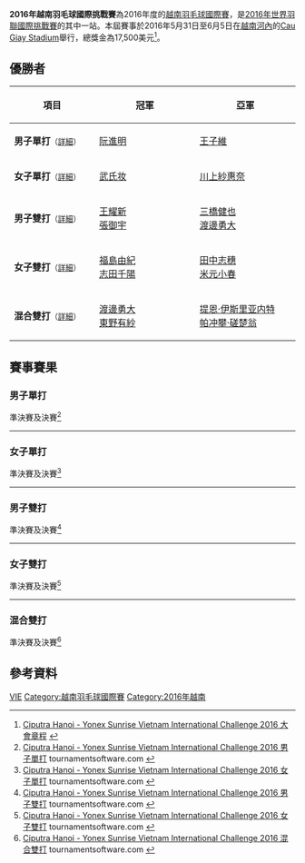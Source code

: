 {{noteTA|G1=Badminton}}
{{infobox badminton event
|name           = 2016年越南羽毛球國際挑戰賽
|image          = 
|size           = 
|caption        =
|dates          = 2016年5月31日－6月5日
|number_edition =
|level          = 4A
|prize_money    = 1.75萬美元
|location       = {{VIE}}[[河內|河內]]
|venue          = [[Cau_Giay_Stadium|Cau Giay Stadium]]
|previous       = 2015年越南羽毛球國際挑戰賽 
|next           = 2017年越南羽毛球國際挑戰賽
}}
'''2016年越南羽毛球國際挑戰賽'''為2016年度的[[越南羽毛球國際賽|越南羽毛球國際賽]]，是[[2016年世界羽聯國際挑戰賽|2016年世界羽聯國際挑戰賽]]的其中一站。本屆賽事於2016年5月31日至6月5日在[[越南|越南]][[河內|河內]]的[[Cau_Giay_Stadium|Cau Giay Stadium]]舉行，總獎金為17,500美元<ref name="Prospectus">[http://system.bwfbadminton.com/uploads/2016/02/02/ciputra-hanoi-yonex-sunrise-vietnam-international-challenge-2016-tournaments-prospectus.pdf Ciputra Hanoi - Yonex Sunrise Vietnam International Challenge 2016 大會章程] {{Wayback|url=http://system.bwfbadminton.com/uploads/2016/02/02/ciputra-hanoi-yonex-sunrise-vietnam-international-challenge-2016-tournaments-prospectus.pdf |date=20160701030221 }}{{en}}</ref>。

== 優勝者 ==
{| class=wikitable style="font-size:small"
!width="200"|項目
!width="250"|冠軍
!width="250"|亞軍
|-
|'''男子單打'''<small>（[[#男子單打|詳細]]）</small>
|{{flagicon|VIE}} [[阮進明|阮進明]]
|{{flagicon|TPE}} [[王子維|王子維]]
|-
|'''女子單打'''<small>（[[#女子單打|詳細]]）</small>
|{{flagicon|VIE}} [[武氏妆|武氏妆]]
|{{flagicon|JPN}} [[川上紗惠奈|川上紗惠奈]]
|-
|'''男子雙打'''<small>（[[#男子雙打|詳細]]）</small>
|{{flagicon|MAS}} [[王耀新|王耀新]]<br/>{{flagicon|MAS}} [[張御宇|張御宇]]
|{{flagicon|JPN}} [[三橋健也|三橋健也]] <br/>{{flagicon|JPN}} [[渡邊勇大|渡邊勇大]]
|-
|'''女子雙打'''<small>（[[#女子雙打|詳細]]）</small>
|{{flagicon|JPN}} [[福島由紀|福島由紀]] <br/>{{flagicon|JPN}} [[志田千陽|志田千陽]]
|{{flagicon|JPN}} [[田中志穗|田中志穗]] <br/>{{flagicon|JPN}} [[米元小春|米元小春]]
|-
|'''混合雙打'''<small>（[[#混合雙打|詳細]]）</small>
|{{flagicon|JPN}} [[渡邊勇大|渡邊勇大]]<br/>{{flagicon|JPN}} [[東野有紗|東野有紗]]
|{{flagicon|THA}} [[提恩·伊斯里亚内特|提恩·伊斯里亚内特]]<br/>{{flagicon|THA}} [[帕冲攀·磋楚翁|帕冲攀·磋楚翁]]
|}

== 賽事賽果 ==
=== 男子單打 ===
;準決賽及決賽<ref name="MS">[http://bwf.tournamentsoftware.com/sport/draw.aspx?id=F2CECBAE-24CA-4C95-A485-B6A42582189F&draw=2 Ciputra Hanoi - Yonex Sunrise Vietnam International Challenge 2016 男子單打] tournamentsoftware.com {{en}}</ref>
{{4TeamBracket-Tennis3-v2
| team-width=200
| RD1-seed1=1
| RD1-team1='''{{flagicon|VIE}} [[阮進明|阮進明]]
| RD1-score1-1='''21
| RD1-score1-2='''21
| RD1-score1-3=
| RD1-seed2=
| RD1-team2={{flagicon|JPN}} [[下農走|下農走]]
| RD1-score2-1=13
| RD1-score2-2=14
| RD1-score2-3=

| RD1-seed3=
| RD1-team3={{nowrap|{{flagicon|MAS}} [[阿里夫阿都拉迪夫|阿里夫阿都拉迪夫]] （中途退出）}}
| RD1-score3-1=17
| RD1-score3-2=''1
| RD1-score3-3=
| RD1-seed4=2
| RD1-team4='''{{flagicon|TPE}} [[王子維|王子維]]
| RD1-score4-1='''21
| RD1-score4-2=''6
| RD1-score4-3=

| RD2-seed1=1
| RD2-team1='''{{flagicon|VIE}} [[阮進明|阮進明]]
| RD2-score1-1='''22
| RD2-score1-2='''21
| RD2-score1-3=
| RD2-seed2=2
| RD2-team2={{flagicon|TPE}} [[王子維|王子維]]
| RD2-score2-1=20
| RD2-score2-2=16
| RD2-score2-3=
}}
----

=== 女子單打 ===
;準決賽及決賽<ref name="WS">[http://bwf.tournamentsoftware.com/sport/draw.aspx?id=F2CECBAE-24CA-4C95-A485-B6A42582189F&draw=4 Ciputra Hanoi - Yonex Sunrise Vietnam International Challenge 2016 女子單打] tournamentsoftware.com {{en}}</ref>
{{4TeamBracket-Tennis3-v2
| team-width=200
| RD1-seed1=7
| RD1-team1='''{{flagicon|JPN}} [[川上紗惠奈|川上紗惠奈]]
| RD1-score1-1='''21
| RD1-score1-2='''21
| RD1-score1-3=
| RD1-seed2=
| RD1-team2={{flagicon|SIN}} [[蔡惠珍|蔡惠珍]]
| RD1-score2-1=13
| RD1-score2-2=13
| RD1-score2-3=

| RD1-seed3=
| RD1-team3={{flagicon|JPN}} [[星千智|星千智]]
| RD1-score3-1=17
| RD1-score3-2=18
| RD1-score3-3=
| RD1-seed4=2
| RD1-team4={{flagicon|VIE}} [[武氏妆|武氏妆]]
| RD1-score4-1='''21
| RD1-score4-2='''21
| RD1-score4-3=

| RD2-seed1=7
| RD2-team1={{flagicon|JPN}} [[川上紗惠奈|川上紗惠奈]]
| RD2-score1-1='''21
| RD2-score1-2=19
| RD2-score1-3=13
| RD-seed2=2
| RD2-team2='''{{flagicon|VIE}} [[武氏妆|武氏妆]]
| RD2-score2-1=19
| RD2-score2-2='''21
| RD2-score2-3='''21
}}
----

=== 男子雙打 ===
;準決賽及決賽<ref name="MD">[http://bwf.tournamentsoftware.com/sport/draw.aspx?id=F2CECBAE-24CA-4C95-A485-B6A42582189F&draw=6 Ciputra Hanoi - Yonex Sunrise Vietnam International Challenge 2016 男子雙打] tournamentsoftware.com {{en}}</ref>
{{4TeamBracket-Tennis3-v2
| team-width=200
| RD1-seed1=
| RD1-team1={{flagicon|TPE}} [[張課琦|張課琦]]<br/> {{flagicon|TPE}} [[梁睿緯|梁睿緯]]
| RD1-score1-1='''21
| RD1-score1-2=13
| RD1-score1-3=16
| RD1-seed2=
| RD1-team2='''{{flagicon|JPN}} [[三橋健也|三橋健也]] <br/> {{flagicon|JPN}} [[渡邊勇大|渡邊勇大]]
| RD1-score2-1=17
| RD1-score2-2='''21
| RD1-score2-3='''21

| RD1-seed3=6
| RD1-team3='''{{flagicon|MAS}} [[王耀新|王耀新]]<br/> {{flagicon|MAS}} [[張御宇|張御宇]]
| RD1-score3-1='''21
| RD1-score3-2='''23
| RD1-score3-3=
| RD1-seed4=
| RD1-team4={{flagicon|TPE}} [[廖冠皓|廖冠皓]]<br/> {{flagicon|TPE}} [[呂佳彬|呂佳彬]]
| RD1-score4-1=14
| RD1-score4-2=21
| RD1-score4-3=

| RD2-seed1=
| RD2-team1={{flagicon|JPN}} [[三橋健也|三橋健也]] <br/> {{flagicon|JPN}} [[渡邊勇大|渡邊勇大]]
| RD2-score1-1=19
| RD2-score1-2=14
| RD2-score1-3=
| RD2-seed2=6
| RD2-team2='''{{flagicon|MAS}} [[王耀新|王耀新]]<br/> {{flagicon|MAS}} [[張御宇|張御宇]]
| RD2-score2-1='''21
| RD2-score2-2='''21
| RD2-score2-3=
}}
----

=== 女子雙打 ===
;準決賽及決賽<ref name="WD">[http://bwf.tournamentsoftware.com/sport/draw.aspx?id=F2CECBAE-24CA-4C95-A485-B6A42582189F&draw=8 Ciputra Hanoi - Yonex Sunrise Vietnam International Challenge 2016 女子雙打] tournamentsoftware.com {{en}}</ref>
{{4TeamBracket-Tennis3-v2
| team-width=200
| RD1-seed1=6
| RD1-team1='''{{flagicon|JPN}} [[福島由紀|福島由紀]] <br/> {{flagicon|JPN}} [[志田千陽|志田千陽]]
| RD1-score1-1='''21
| RD1-score1-2=19
| RD1-score1-3='''21
| RD1-seed2=7
| RD1-team2={{flagicon|VIE}} [[阮氏森|阮氏森]] <br/> {{flagicon|VIE}} [[武氏妆|武氏妆]]
| RD1-score2-1=15
| RD1-score2-2='''21
| RD1-score2-3=8

| RD1-seed3=
| RD1-team3={{nowrap|{{flagicon|MAS}} [[阿米莉亚·艾丽西娅·安瑟利|阿米莉亚·艾丽西娅·安瑟利]] <br/> {{flagicon|MAS}} [[張美馨|張美馨]]}}
| RD1-score3-1=9
| RD1-score3-2=15
| RD1-score3-3=
| RD1-seed4=2
| RD1-team4='''{{flagicon|JPN}} [[田中志穗|田中志穗]] <br/> {{flagicon|JPN}} [[米元小春|米元小春]]
| RD1-score4-1='''21
| RD1-score4-2='''21
| RD1-score4-3=

| RD2-seed1=6
| RD2-team1='''{{flagicon|JPN}} [[福島由紀|福島由紀]] <br/> {{flagicon|JPN}} [[志田千陽|志田千陽]]
| RD2-score1-1='''28
| RD2-score1-2='''21
| RD2-score1-3=
| RD2-seed2=2
| RD2-team2={{flagicon|JPN}} [[田中志穗|田中志穗]] <br/> {{flagicon|JPN}} [[米元小春|米元小春]]
| RD2-score2-1=26
| RD2-score2-2=15
| RD2-score2-3=
}}
----

=== 混合雙打 ===
;準決賽及決賽<ref name="XD">[http://bwf.tournamentsoftware.com/sport/draw.aspx?id=F2CECBAE-24CA-4C95-A485-B6A42582189F&draw=10 Ciputra Hanoi - Yonex Sunrise Vietnam International Challenge 2016 混合雙打] tournamentsoftware.com {{en}}</ref>
{{4TeamBracket-Tennis3-v2
| team-width=200
| RD1-seed1=1
| RD1-team1={{flagicon|TPE}} [[張課琦|張課琦]]<br/> {{flagicon|TPE}} [[張莘恬|張莘恬]]
| RD1-score1-1=12
| RD1-score1-2=17
| RD1-score1-3=
| RD1-seed2=4
| RD1-team2='''{{flagicon|JPN}} [[渡邊勇大|渡邊勇大]]<br/> {{flagicon|JPN}} [[東野有紗|東野有紗]]
| RD1-score2-1='''21
| RD1-score2-2='''21
| RD1-score2-3=

| RD1-seed3=
| RD1-team3='''{{flagicon|THA}} [[提恩·伊斯里亚内特|提恩·伊斯里亚内特]]<br/> {{flagicon|THA}} [[帕冲攀·磋楚翁|帕冲攀·磋楚翁]]
| RD1-score3-1='''21
| RD1-score3-2='''21
| RD1-score3-3=
| RD1-seed4=Q
| RD1-team4={{nowrap|{{flagicon|THA}} [[万纳瓦·安布苏万|万纳瓦·安布苏万]]<br/> {{flagicon|THA}} [[参尼莎·提查沃拉信昆|参尼莎·提查沃拉信昆]]}}
| RD1-score4-1=10
| RD1-score4-2=12
| RD1-score4-3=

| RD2-seed1=4
| RD2-team1='''{{flagicon|JPN}} [[渡邊勇大|渡邊勇大]]<br/> {{flagicon|JPN}} [[東野有紗|東野有紗]]
| RD2-score1-1='''21
| RD2-score1-2='''21
| RD2-score1-3=
| RD2-seed2=
| RD2-team2={{flagicon|THA}} [[提恩·伊斯里亚内特|提恩·伊斯里亚内特]]<br/> {{flagicon|THA}} [[帕冲攀·磋楚翁|帕冲攀·磋楚翁]]
| RD2-score2-1=16
| RD2-score2-2=14
| RD3-score2-3=
}}

== 參考資料 ==
{{Reflist}}

[[Category:2016年世界羽聯國際挑戰賽|VIE]]
[[Category:越南羽毛球國際賽|Category:越南羽毛球國際賽]]
[[Category:2016年越南|Category:2016年越南]]